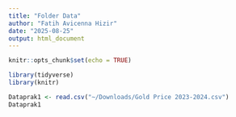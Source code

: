 ```yaml
---
title: "Folder Data"
author: "Fatih Avicenna Hizir"
date: "2025-08-25"
output: html_document
---
```


```r
knitr::opts_chunk$set(echo = TRUE)
```
```r
library(tidyverse)
library(knitr)
```

```r
Dataprak1 <- read.csv("~/Downloads/Gold Price 2023-2024.csv")
Dataprak1
```


